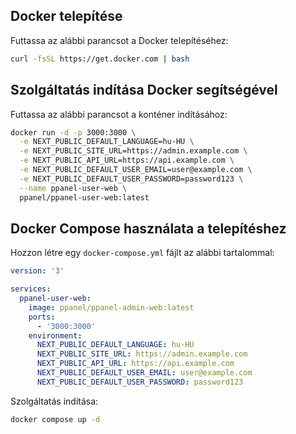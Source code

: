 ## Docker telepítése

Futtassa az alábbi parancsot a Docker telepítéséhez:

```bash
curl -fsSL https://get.docker.com | bash
```

## Szolgáltatás indítása Docker segítségével

Futtassa az alábbi parancsot a konténer indításához:

```bash
docker run -d -p 3000:3000 \
  -e NEXT_PUBLIC_DEFAULT_LANGUAGE=hu-HU \
  -e NEXT_PUBLIC_SITE_URL=https://admin.example.com \
  -e NEXT_PUBLIC_API_URL=https://api.example.com \
  -e NEXT_PUBLIC_DEFAULT_USER_EMAIL=user@example.com \
  -e NEXT_PUBLIC_DEFAULT_USER_PASSWORD=password123 \
  --name ppanel-user-web \
  ppanel/ppanel-user-web:latest
```

## Docker Compose használata a telepítéshez

Hozzon létre egy `docker-compose.yml` fájlt az alábbi tartalommal:

```yaml
version: '3'

services:
  ppanel-user-web:
    image: ppanel/ppanel-admin-web:latest
    ports:
      - '3000:3000'
    environment:
      NEXT_PUBLIC_DEFAULT_LANGUAGE: hu-HU
      NEXT_PUBLIC_SITE_URL: https://admin.example.com
      NEXT_PUBLIC_API_URL: https://api.example.com
      NEXT_PUBLIC_DEFAULT_USER_EMAIL: user@example.com
      NEXT_PUBLIC_DEFAULT_USER_PASSWORD: password123
```

Szolgáltatás indítása:

```bash
docker compose up -d
```



<Giscus />
